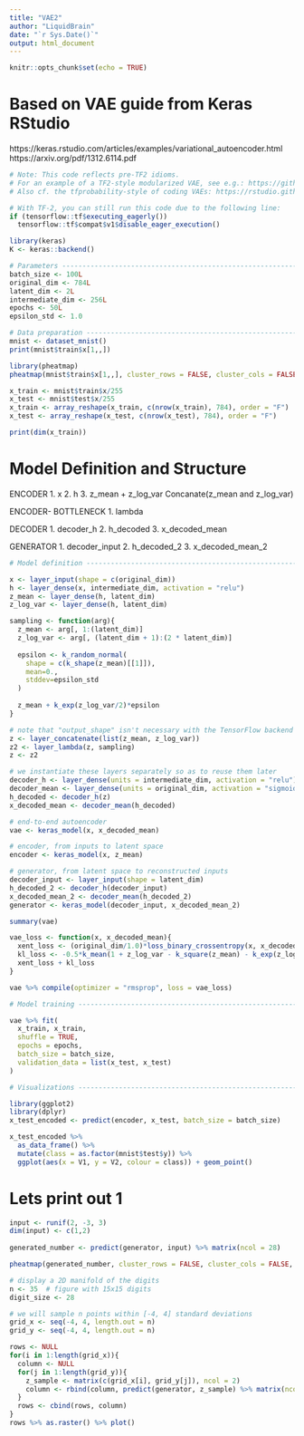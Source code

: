 ```yaml
---
title: "VAE2"
author: "LiquidBrain"
date: "`r Sys.Date()`"
output: html_document
---
```


```r
knitr::opts_chunk$set(echo = TRUE)
```

# Based on VAE guide from Keras RStudio

https://keras.rstudio.com/articles/examples/variational_autoencoder.html
https://arxiv.org/pdf/1312.6114.pdf

```r
# Note: This code reflects pre-TF2 idioms.
# For an example of a TF2-style modularized VAE, see e.g.: https://github.com/rstudio/keras/blob/master/vignettes/examples/eager_cvae.R
# Also cf. the tfprobability-style of coding VAEs: https://rstudio.github.io/tfprobability/

# With TF-2, you can still run this code due to the following line:
if (tensorflow::tf$executing_eagerly())
  tensorflow::tf$compat$v1$disable_eager_execution()

library(keras)
K <- keras::backend()
```

```r
# Parameters --------------------------------------------------------------
batch_size <- 100L
original_dim <- 784L
latent_dim <- 2L
intermediate_dim <- 256L
epochs <- 50L
epsilon_std <- 1.0
```

```r
# Data preparation --------------------------------------------------------
mnist <- dataset_mnist()
print(mnist$train$x[1,,])

library(pheatmap)
pheatmap(mnist$train$x[1,,], cluster_rows = FALSE, cluster_cols = FALSE, colorRampPalette(c("black","white"))(255))
```


```r
x_train <- mnist$train$x/255
x_test <- mnist$test$x/255
x_train <- array_reshape(x_train, c(nrow(x_train), 784), order = "F")
x_test <- array_reshape(x_test, c(nrow(x_test), 784), order = "F")

print(dim(x_train))
```

# Model Definition and Structure 

ENCODER 
1. x 
2. h
3. z_mean + z_log_var
   Concanate(z_mean and z_log_var)

  ENCODER- BOTTLENECK
  1. lambda 

DECODER
1. decoder_h
2. h_decoded
3. x_decoded_mean 

GENERATOR
1. decoder_input
2. h_decoded_2 
3. x_decoded_mean_2

```r
# Model definition --------------------------------------------------------

x <- layer_input(shape = c(original_dim))
h <- layer_dense(x, intermediate_dim, activation = "relu")
z_mean <- layer_dense(h, latent_dim)
z_log_var <- layer_dense(h, latent_dim)

sampling <- function(arg){
  z_mean <- arg[, 1:(latent_dim)]
  z_log_var <- arg[, (latent_dim + 1):(2 * latent_dim)]
  
  epsilon <- k_random_normal(
    shape = c(k_shape(z_mean)[[1]]), 
    mean=0.,
    stddev=epsilon_std
  )
  
  z_mean + k_exp(z_log_var/2)*epsilon
}
```


```r
# note that "output_shape" isn't necessary with the TensorFlow backend
z <- layer_concatenate(list(z_mean, z_log_var))  
z2 <- layer_lambda(z, sampling)
z <- z2

# we instantiate these layers separately so as to reuse them later
decoder_h <- layer_dense(units = intermediate_dim, activation = "relu")
decoder_mean <- layer_dense(units = original_dim, activation = "sigmoid")
h_decoded <- decoder_h(z)
x_decoded_mean <- decoder_mean(h_decoded)

# end-to-end autoencoder
vae <- keras_model(x, x_decoded_mean)

# encoder, from inputs to latent space
encoder <- keras_model(x, z_mean)

# generator, from latent space to reconstructed inputs
decoder_input <- layer_input(shape = latent_dim)
h_decoded_2 <- decoder_h(decoder_input)
x_decoded_mean_2 <- decoder_mean(h_decoded_2)
generator <- keras_model(decoder_input, x_decoded_mean_2)

summary(vae)
```


```r
vae_loss <- function(x, x_decoded_mean){
  xent_loss <- (original_dim/1.0)*loss_binary_crossentropy(x, x_decoded_mean)
  kl_loss <- -0.5*k_mean(1 + z_log_var - k_square(z_mean) - k_exp(z_log_var), axis = -1L)
  xent_loss + kl_loss
}

vae %>% compile(optimizer = "rmsprop", loss = vae_loss)
```


```r
# Model training ----------------------------------------------------------

vae %>% fit(
  x_train, x_train, 
  shuffle = TRUE, 
  epochs = epochs, 
  batch_size = batch_size, 
  validation_data = list(x_test, x_test)
)
```


```r
# Visualizations ----------------------------------------------------------

library(ggplot2)
library(dplyr)
x_test_encoded <- predict(encoder, x_test, batch_size = batch_size)

x_test_encoded %>%
  as_data_frame() %>% 
  mutate(class = as.factor(mnist$test$y)) %>%
  ggplot(aes(x = V1, y = V2, colour = class)) + geom_point()
```


# Lets print out 1 

```r
input <- runif(2, -3, 3)
dim(input) <- c(1,2)
  
generated_number <- predict(generator, input) %>% matrix(ncol = 28)

pheatmap(generated_number, cluster_rows = FALSE, cluster_cols = FALSE, colorRampPalette(c("black","white"))(255))
```



```r
# display a 2D manifold of the digits
n <- 35  # figure with 15x15 digits
digit_size <- 28
```


```r
# we will sample n points within [-4, 4] standard deviations
grid_x <- seq(-4, 4, length.out = n)
grid_y <- seq(-4, 4, length.out = n)

rows <- NULL
for(i in 1:length(grid_x)){
  column <- NULL
  for(j in 1:length(grid_y)){
    z_sample <- matrix(c(grid_x[i], grid_y[j]), ncol = 2)
    column <- rbind(column, predict(generator, z_sample) %>% matrix(ncol = 28) )
  }
  rows <- cbind(rows, column)
}
rows %>% as.raster() %>% plot()
```

